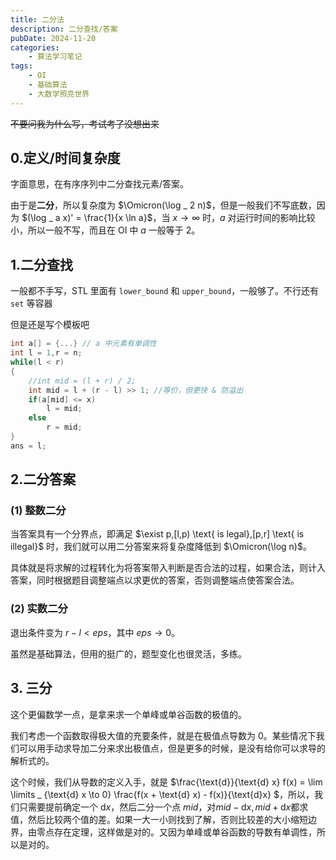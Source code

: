 ```yaml
---
title: 二分法
description: 二分查找/答案
pubDate: 2024-11-20
categories:
    - 算法学习笔记
tags:
    - OI
    - 基础算法
    - 大数学照亮世界
---
```


~~不要问我为什么写，考试考了没想出来~~

## 0.定义/时间复杂度

字面意思，在有序序列中二分查找元素/答案。

由于是**二分**，所以复杂度为 $\Omicron(\log _ 2 n)$，但是一般我们不写底数，因为 $(\log _ a x)' = \frac{1}{x \ln a}$，当 $x \to \infty$ 时，$a$ 对运行时间的影响比较小，所以一般不写，而且在 OI 中 $a$ 一般等于 $2$。

## 1.二分查找

一般都不手写，STL 里面有 `lower_bound` 和 `upper_bound`，一般够了。不行还有 `set` 等容器

但是还是写个模板吧

```cpp
int a[] = {...} // a 中元素有单调性
int l = 1,r = n;
while(l < r)
{
    //int mid = (l + r) / 2;
    int mid = l + (r - l) >> 1; //等价，但更快 & 防溢出
    if(a[mid] <= x)
        l = mid;
    else
        r = mid;
}
ans = l;
```

## 2.二分答案

### (1) 整数二分

当答案具有一个分界点，即满足 $\exist p,[l,p) \text{ is legal},[p,r] \text{ is illegal}$ 时，我们就可以用二分答案来将复杂度降低到 $\Omicron(\log n)$。

具体就是将求解的过程转化为将答案带入判断是否合法的过程，如果合法，则计入答案，同时根据题目调整端点以求更优的答案，否则调整端点使答案合法。

### (2) 实数二分

退出条件变为 $r - l \lt eps$，其中 $eps \to 0$。

虽然是基础算法，但用的挺广的，题型变化也很灵活，多练。

## 3. 三分

这个更偏数学一点，是拿来求一个单峰或单谷函数的极值的。

我们考虑一个函数取得极大值的充要条件，就是在极值点导数为 $0$。某些情况下我们可以用手动求导加二分来求出极值点，但是更多的时候，是没有给你可以求导的解析式的。

这个时候，我们从导数的定义入手，就是 $\frac{\text{d}}{\text{d} x} f(x) = \lim \limits _ {\text{d} x \to 0} \frac{f(x + \text{d} x) - f(x)}{\text{d}x} $，所以，我们只需要提前确定一个 $\text{d}x$，然后二分一个点 $mid$，对$mid - \text{d}x,mid + \text{d}x$都求值，然后比较两个值的差。如果一大一小则找到了解，否则比较差的大小缩短边界，由零点存在定理，这样做是对的。又因为单峰或单谷函数的导数有单调性，所以是对的。